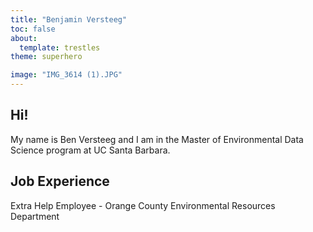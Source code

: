 ```yaml
---
title: "Benjamin Versteeg"
toc: false
about: 
  template: trestles
theme: superhero

image: "IMG_3614 (1).JPG"
---
```


## Hi!

My name is Ben Versteeg and I am in the Master of Environmental Data Science program at UC Santa Barbara.

## Job Experience

Extra Help Employee - Orange County Environmental Resources Department

